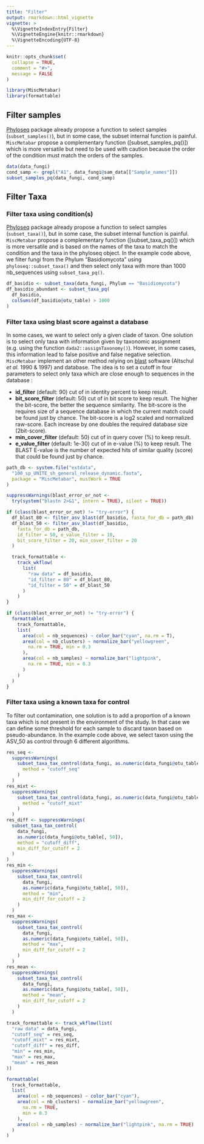 ```yaml
---
title: "Filter"
output: rmarkdown::html_vignette
vignette: >
  %\VignetteIndexEntry{Filter}
  %\VignetteEngine{knitr::rmarkdown}
  %\VignetteEncoding{UTF-8}
---
```


```r
knitr::opts_chunk$set(
  collapse = TRUE,
  comment = "#>",
  message = FALSE
)
```

```r
library(MiscMetabar)
library(formattable)
```

## Filter samples

[Phyloseq](https://joey711.github.io/phyloseq/) package already propose a function to select samples (`subset_samples()`), but in some case, the subset internal function is painful. `MiscMetabar` propose a complementary function ([subset_samples_pq()]) which is more versatile but need to be used with caution because the order of the condition must match the orders of the samples.

```r
data(data_fungi)
cond_samp <- grepl("A1", data_fungi@sam_data[["Sample_names"]])
subset_samples_pq(data_fungi, cond_samp)
```

## Filter Taxa

### Filter taxa using condition(s)

[Phyloseq](https://joey711.github.io/phyloseq/) package already propose a function to select samples (`subset_taxa()`), but in some case, the subset internal function is painful. `MiscMetabar` propose a complementary function ([subset_taxa_pq()]) which is more versatile and is based on the names of the taxa to match the condition and the taxa in the phyloseq object. In the example code above, we filter fungi from the Phylum "Basidiomycota" using `phyloseq::subset_taxa()` and then select only taxa with more than 1000 nb_sequences using `subset_taxa_pq()`.

```r
df_basidio <- subset_taxa(data_fungi, Phylum == "Basidiomycota")
df_basidio_abundant <- subset_taxa_pq(
  df_basidio,
  colSums(df_basidio@otu_table) > 1000
)
```

### Filter taxa using blast score against a database

In some cases, we want to select only a given clade of taxon. One solution is to select only taxa with information given by taxonomic assignment (e.g. using the function `dada2::assignTaxonomy()`). However, in some cases, this information lead to false positive and false negative selection. `MiscMetabar` implement an other method relying on [blast](https://blast.ncbi.nlm.nih.gov/) software (Altschul *et al.* 1990 & 1997) and database. The idea is to set a cutoff in four parameters to select only taxa which are close enough to sequences in the database : 

- **id_filter** (default: 90) cut of in identity percent to keep result.
- **bit_score_filter** (default: 50) cut of in bit score to keep result. The higher the bit-score, the better the sequence similarity. The bit-score is the requires size of a sequence database in which the current match could be found just by chance. The bit-score is a log2 scaled and normalized raw-score. Each increase by one doubles the required database size (2bit-score).
- **min_cover_filter** (default: 50) cut of in query cover (%) to keep result.
- **e_value_filter** (default: 1e-30)  cut of in e-value (%) to keep result. The BLAST E-value is the number of expected hits of similar quality (score) that could be found just by chance.

```r
path_db <- system.file("extdata",
  "100_sp_UNITE_sh_general_release_dynamic.fasta",
  package = "MiscMetabar", mustWork = TRUE
)

suppressWarnings(blast_error_or_not <-
  try(system("blastn 2>&1", intern = TRUE), silent = TRUE))

if (class(blast_error_or_not) != "try-error") {
  df_blast_80 <- filter_asv_blast(df_basidio, fasta_for_db = path_db)
  df_blast_50 <- filter_asv_blast(df_basidio,
    fasta_for_db = path_db,
    id_filter = 50, e_value_filter = 10,
    bit_score_filter = 20, min_cover_filter = 20
  )

  track_formattable <-
    track_wkflow(
      list(
        "raw data" = df_basidio,
        "id_filter = 80" = df_blast_80,
        "id_filter = 50" = df_blast_50
      )
    )
}
```

```r
if (class(blast_error_or_not) != "try-error") {
  formattable(
    track_formattable,
    list(
      area(col = nb_sequences) ~ color_bar("cyan", na.rm = T),
      area(col = nb_clusters) ~ normalize_bar("yellowgreen",
        na.rm = TRUE, min = 0.3
      ),
      area(col = nb_samples) ~ normalize_bar("lightpink",
        na.rm = TRUE, min = 0.3
      )
    )
  )
}
```

### Filter taxa using a known taxa for control 

To filter out contamination, one solution is to add a proportion of a known taxa which is not present in the environment of the study. In that case we can define some threshold for each sample to discard taxon based on pseudo-abundance. In the example code above, we select taxon using the ASV_50 as control through 6 different algorithms.

```r
res_seq <-
  suppressWarnings(
    subset_taxa_tax_control(data_fungi, as.numeric(data_fungi@otu_table[, 50]),
      method = "cutoff_seq"
    )
  )
res_mixt <-
  suppressWarnings(
    subset_taxa_tax_control(data_fungi, as.numeric(data_fungi@otu_table[, 50]),
      method = "cutoff_mixt"
    )
  )
res_diff <- suppressWarnings(
  subset_taxa_tax_control(
    data_fungi,
    as.numeric(data_fungi@otu_table[, 50]),
    method = "cutoff_diff",
    min_diff_for_cutoff = 2
  )
)
res_min <-
  suppressWarnings(
    subset_taxa_tax_control(
      data_fungi,
      as.numeric(data_fungi@otu_table[, 50]),
      method = "min",
      min_diff_for_cutoff = 2
    )
  )
res_max <-
  suppressWarnings(
    subset_taxa_tax_control(
      data_fungi,
      as.numeric(data_fungi@otu_table[, 50]),
      method = "max",
      min_diff_for_cutoff = 2
    )
  )
res_mean <-
  suppressWarnings(
    subset_taxa_tax_control(
      data_fungi,
      as.numeric(data_fungi@otu_table[, 50]),
      method = "mean",
      min_diff_for_cutoff = 2
    )
  )
```

```r
track_formattable <- track_wkflow(list(
  "raw data" = data_fungi,
  "cutoff_seq" = res_seq,
  "cutoff_mixt" = res_mixt,
  "cutoff_diff" = res_diff,
  "min" = res_min,
  "max" = res_max,
  "mean" = res_mean
))

formattable(
  track_formattable,
  list(
    area(col = nb_sequences) ~ color_bar("cyan"),
    area(col = nb_clusters) ~ normalize_bar("yellowgreen",
      na.rm = TRUE,
      min = 0.3
    ),
    area(col = nb_samples) ~ normalize_bar("lightpink", na.rm = TRUE)
  )
)
```
